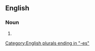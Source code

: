 ==English==

===Noun===
{{head|en|noun form}}

# {{plural of|en|forward pass}}

[[Category:English plurals ending in "-es"]]